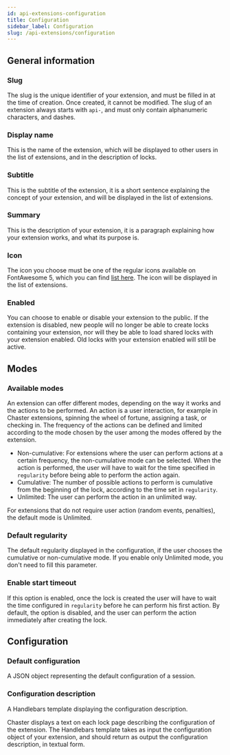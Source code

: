 ```yaml
---
id: api-extensions-configuration
title: Configuration
sidebar_label: Configuration
slug: /api-extensions/configuration
---
```


## General information

### Slug

The slug is the unique identifier of your extension, and must be filled in at the time of creation. Once created, it cannot be modified. The slug of an extension always starts with `api-`, and must only contain alphanumeric characters, and dashes.

### Display name

This is the name of the extension, which will be displayed to other users in the list of extensions, and in the description of locks.

### Subtitle

This is the subtitle of the extension, it is a short sentence explaining the concept of your extension, and will be displayed in the list of extensions.

### Summary

This is the description of your extension, it is a paragraph explaining how your extension works, and what its purpose is.

### Icon

The icon you choose must be one of the regular icons available on FontAwesome 5, which you can find [list here](https://fontawesome.com/icons?d=gallery&p=1&s=regular). The icon will be displayed in the list of extensions.

### Enabled

You can choose to enable or disable your extension to the public. If the extension is disabled, new people will no longer be able to create locks containing your extension, nor will they be able to load shared locks with your extension enabled. Old locks with your extension enabled will still be active.

## Modes

### Available modes

An extension can offer different modes, depending on the way it works and the actions to be performed. An action is a user interaction, for example in Chaster extensions, spinning the wheel of fortune, assigning a task, or checking in. The frequency of the actions can be defined and limited according to the mode chosen by the user among the modes offered by the extension.

- Non-cumulative: For extensions where the user can perform actions at a certain frequency, the non-cumulative mode can be selected. When the action is performed, the user will have to wait for the time specified in `regularity` before being able to perform the action again.
- Cumulative: The number of possible actions to perform is cumulative from the beginning of the lock, according to the time set in `regularity`.
- Unlimited: The user can perform the action in an unlimited way.

For extensions that do not require user action (random events, penalties), the default mode is Unlimited.

### Default regularity

The default regularity displayed in the configuration, if the user chooses the cumulative or non-cumulative mode. If you enable only Unlimited mode, you don't need to fill this parameter.

### Enable start timeout

If this option is enabled, once the lock is created the user will have to wait the time configured in `regularity` before he can perform his first action. By default, the option is disabled, and the user can perform the action immediately after creating the lock.

## Configuration

### Default configuration

A JSON object representing the default configuration of a session.

### Configuration description

A Handlebars template displaying the configuration description.

Chaster displays a text on each lock page describing the configuration of the extension. The Handlebars template takes as input the configuration object of your extension, and should return as output the configuration description, in textual form.

